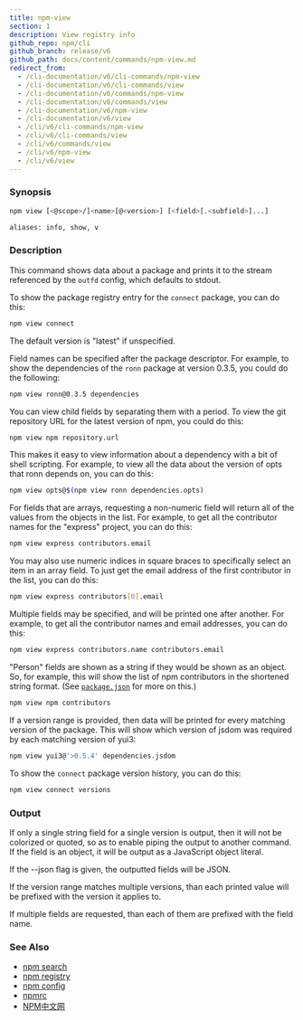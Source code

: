 ```yaml
---
title: npm-view
section: 1
description: View registry info
github_repo: npm/cli
github_branch: release/v6
github_path: docs/content/commands/npm-view.md
redirect_from:
  - /cli-documentation/v6/cli-commands/npm-view
  - /cli-documentation/v6/cli-commands/view
  - /cli-documentation/v6/commands/npm-view
  - /cli-documentation/v6/commands/view
  - /cli-documentation/v6/npm-view
  - /cli-documentation/v6/view
  - /cli/v6/cli-commands/npm-view
  - /cli/v6/cli-commands/view
  - /cli/v6/commands/view
  - /cli/v6/npm-view
  - /cli/v6/view
---
```


### Synopsis

```bash
npm view [<@scope>/]<name>[@<version>] [<field>[.<subfield>]...]

aliases: info, show, v
```

### Description

This command shows data about a package and prints it to the stream referenced by the `outfd` config, which defaults to stdout.

To show the package registry entry for the `connect` package, you can do this:

```bash
npm view connect
```

The default version is "latest" if unspecified.

Field names can be specified after the package descriptor. For example, to show the dependencies of the `ronn` package at version 0.3.5, you could do the following:

```bash
npm view ronn@0.3.5 dependencies
```

You can view child fields by separating them with a period. To view the git repository URL for the latest version of npm, you could do this:

```bash
npm view npm repository.url
```

This makes it easy to view information about a dependency with a bit of shell scripting. For example, to view all the data about the version of opts that ronn depends on, you can do this:

```bash
npm view opts@$(npm view ronn dependencies.opts)
```

For fields that are arrays, requesting a non-numeric field will return all of the values from the objects in the list. For example, to get all the contributor names for the "express" project, you can do this:

```bash
npm view express contributors.email
```

You may also use numeric indices in square braces to specifically select an item in an array field. To just get the email address of the first contributor in the list, you can do this:

```bash
npm view express contributors[0].email
```

Multiple fields may be specified, and will be printed one after another. For example, to get all the contributor names and email addresses, you can do this:

```bash
npm view express contributors.name contributors.email
```

"Person" fields are shown as a string if they would be shown as an object. So, for example, this will show the list of npm contributors in the shortened string format. (See [`package.json`](/cli/v6/configuring-npm/package-json) for more on this.)

```bash
npm view npm contributors
```

If a version range is provided, then data will be printed for every matching version of the package. This will show which version of jsdom was required by each matching version of yui3:

```bash
npm view yui3@'>0.5.4' dependencies.jsdom
```

To show the `connect` package version history, you can do this:

```bash
npm view connect versions
```

### Output

If only a single string field for a single version is output, then it will not be colorized or quoted, so as to enable piping the output to another command. If the field is an object, it will be output as a JavaScript object literal.

If the --json flag is given, the outputted fields will be JSON.

If the version range matches multiple versions, than each printed value will be prefixed with the version it applies to.

If multiple fields are requested, than each of them are prefixed with the field name.

### See Also

- [npm search](/cli/v6/commands/npm-search)
- [npm registry](/cli/v6/using-npm/registry)
- [npm config](/cli/v6/commands/npm-config)
- [npmrc](/cli/v6/configuring-npm/npmrc)
- [NPM中文网](/cli/v6/commands/npm-docs)
